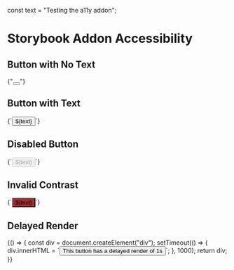 const text = "Testing the a11y addon";

# Storybook Addon Accessibility

<Meta title="Examples/Addons/a11y" />

## Button with No Text

<Preview>
  <Story name="Default" height="100px">
    {"<button></button>"}
  </Story>
</Preview>

## Button with Text

<Preview>
  <Story name="Label" height="100px">
    {`<button>${text}</button>`}
  </Story>
</Preview>

## Disabled Button

<Preview>
  <Story name="Disabled" height="100px">
    {`<button disabled>${text}</button>`}
  </Story>
</Preview>

## Invalid Contrast

<Preview>
  <Story name="Invalid Contrast" height="100px">
    {`<button style="color: black; background-color: brown;">${text}</button>`}
  </Story>
</Preview>

## Delayed Render

<Preview>
  <Story name="Delayed Render" height="100px">
    {() => {
      const div = document.createElement("div");
      setTimeout(() => {
        div.innerHTML = `<button>This button has a delayed render of 1s</button>`;
      }, 1000);
      return div;
    }}
  </Story>
</Preview>
